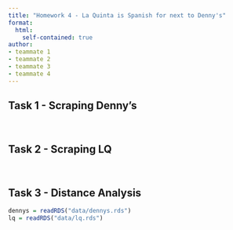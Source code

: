 ```yaml
---
title: "Homework 4 - La Quinta is Spanish for next to Denny's"
format: 
  html:
    self-contained: true
author:
- teammate 1
- teammate 2
- teammate 3
- teammate 4
---
```



## Task 1 - Scraping Denny's

<!-- Detail your approach for scraping restaurant data from https://locations.dennys.com/ -->


<br />

## Task 2 - Scraping LQ

<!-- Detail your approach for scraping hotel data from https://www.wyndhamhotels.com/laquinta/locations -->


<br />



## Task 3 - Distance Analysis

```r
dennys = readRDS("data/dennys.rds")
lq = readRDS("data/lq.rds")
```

<!-- Detail your statistical analysis of the pairwise distance between Denny's and LQ's locations -->

```r
```


<br />
